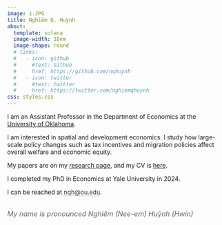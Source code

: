 ```yaml
---
image: 1.JPG
title: Nghiêm Q. Huỳnh
about: 
  template: solana
  image-width: 18em 
  image-shape: round
  # links:
  #   - icon: github
  #     #text: Github
  #     href: https://github.com/nqhuynh
  #   - icon: twitter
  #     #text: twitter
  #     href: https://twitter.com/nghiemqhuynh
css: styles.css
---
```


I am an Assistant Professor in the Department of Economics at the [University of Oklahoma](https://www.ou.edu/cas/economics).

I am interested in spatial and development economics. I study how large-scale policy changes such as tax incentives and migration policies affect overall welfare and economic equity. 

My papers are on my [research page](/research.qmd), and my CV is [here](Huynh_Nghiem_CV.pdf){target="_blank"}.

I completed my PhD in Economics at Yale University in 2024. 

I can be reached at [nqh@ou.edu]{style="color: #333; text-decoration: none; border-bottom: 1px dotted #999;"}.

<p style="font-size: 1rem; color: #666; font-style: italic; text-align: left; margin-top: 2rem;">
My name is pronounced Nghiêm (Nee-em) Huỳnh (Hwin)
</p>